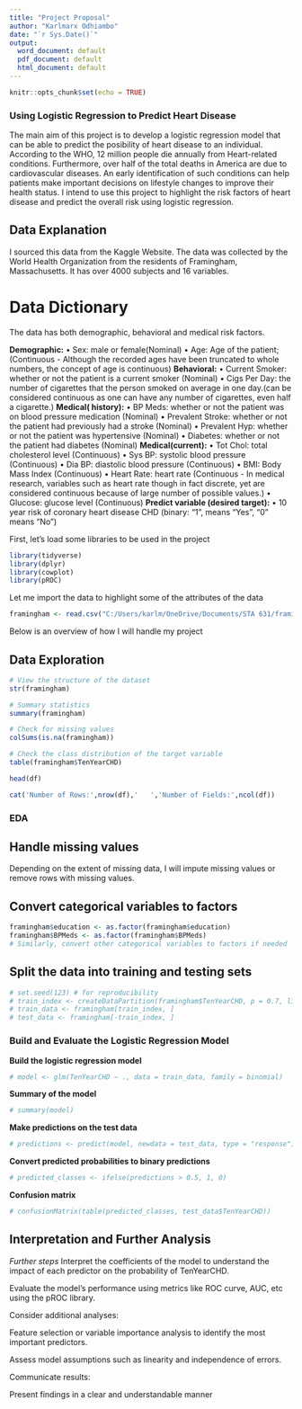 ```yaml
---
title: "Project Proposal"
author: "Karlmarx Odhiambo"
date: "`r Sys.Date()`"
output:
  word_document: default
  pdf_document: default
  html_document: default
---
```


```r
knitr::opts_chunk$set(echo = TRUE)
```

### Using Logistic Regression to Predict Heart Disease

The main aim of this project is to develop a logistic regression model that can be able to predict the posibility of heart disease to an individual. According to the WHO, 12 million people die annually from Heart-related conditions. Furthermore, over half of the total deaths in America are due to cardiovascular diseases. An early identification of such conditions can help patients make important decisions on lifestyle changes to improve their health status. I intend to use this project to highlight the risk factors of heart disease and predict the overall risk using logistic regression. 

## Data Explanation

I sourced this data from the Kaggle Website. The data was collected by the World Health Organization from the residents of Framingham, Massachusetts. It has over 4000 subjects and 16 variables.

# Data Dictionary

The data has both demographic, behavioral and medical risk factors.

**Demographic:**
• Sex: male or female(Nominal)
• Age: Age of the patient;(Continuous - Although the recorded ages have been truncated to whole numbers, the concept of age is continuous)
**Behavioral:**
• Current Smoker: whether or not the patient is a current smoker (Nominal)
• Cigs Per Day: the number of cigarettes that the person smoked on average in one day.(can be considered continuous as one can have any number of cigarettes, even half a cigarette.)
**Medical( history):**
• BP Meds: whether or not the patient was on blood pressure medication (Nominal)
• Prevalent Stroke: whether or not the patient had previously had a stroke (Nominal)
• Prevalent Hyp: whether or not the patient was hypertensive (Nominal)
• Diabetes: whether or not the patient had diabetes (Nominal)
**Medical(current):**
• Tot Chol: total cholesterol level (Continuous)
• Sys BP: systolic blood pressure (Continuous)
• Dia BP: diastolic blood pressure (Continuous)
• BMI: Body Mass Index (Continuous)
• Heart Rate: heart rate (Continuous - In medical research, variables such as heart rate though in fact discrete, yet are considered continuous because of large number of possible values.)
• Glucose: glucose level (Continuous)
**Predict variable (desired target):**
• 10 year risk of coronary heart disease CHD (binary: “1”, means “Yes”, “0” means “No”)

First, let's load some libraries to be used in the project

```r
library(tidyverse)
library(dplyr)
library(cowplot)
library(pROC)
```


Let me import the data to highlight some of the attributes of the data

```r
framingham <- read.csv("C:/Users/karlm/OneDrive/Documents/STA 631/framingham.csv")
```

Below is an overview of how I will handle my project

## Data Exploration

```r
# View the structure of the dataset
str(framingham)

# Summary statistics
summary(framingham)

# Check for missing values
colSums(is.na(framingham))

# Check the class distribution of the target variable
table(framingham$TenYearCHD)
```

```r
head(df)
```

```r
cat('Number of Rows:',nrow(df),'   ','Number of Fields:',ncol(df))
```

### EDA

## Handle missing values

Depending on the extent of missing data, I will impute missing values or remove rows with missing values.

## Convert categorical variables to factors

```r
framingham$education <- as.factor(framingham$education)
framingham$BPMeds <- as.factor(framingham$BPMeds)
# Similarly, convert other categorical variables to factors if needed
```

## Split the data into training and testing sets

```r
# set.seed(123) # for reproducibility
# train_index <- createDataPartition(framingham$TenYearCHD, p = 0.7, list = FALSE)
# train_data <- framingham[train_index, ]
# test_data <- framingham[-train_index, ]
```


### Build and Evaluate the Logistic Regression Model

**Build the logistic regression model**

```r
# model <- glm(TenYearCHD ~ ., data = train_data, family = binomial)
```


**Summary of the model**

```r
# summary(model)
```


**Make predictions on the test data**

```r
# predictions <- predict(model, newdata = test_data, type = "response")
```


**Convert predicted probabilities to binary predictions**

```r
# predicted_classes <- ifelse(predictions > 0.5, 1, 0)
```


**Confusion matrix**

```r
# confusionMatrix(table(predicted_classes, test_data$TenYearCHD))
```


## Interpretation and Further Analysis

*Further steps*
Interpret the coefficients of the model to understand the impact of each predictor on the probability of TenYearCHD.

Evaluate the model's performance using metrics like ROC curve, AUC, etc using the pROC library.

Consider additional analyses:

Feature selection or variable importance analysis to identify the most important predictors.

Assess model assumptions such as linearity and independence of errors.

Communicate results:

Present findings in a clear and understandable manner









